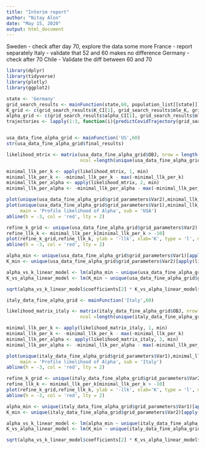 ```yaml
---
title: "Interim report"
author: "Nitay Alon"
date: "May 15, 2020"
output: html_document
---
```


Sweden - check after day 70, explore the data some more
France - report separately 
Italy - validate that 52 and 60 makes no difference
Germany - check after 70
Chile - Validate the diff between 60 and 70

```r
library(dplyr)
library(tidyverse)
library(plotly)
library(ggplot2)
```


```r
state <- 'Germany'
grid_search_results <- mainFunction(state,60, population_list[[state]])
K_grid <- c(grid_search_results$K_CI[1], grid_search_results$mle_K, grid_search_results$K_CI[2])
alpha_grid <- c(grid_search_results$alpha_CI[1], grid_search_results$mle_alpha, grid_search_results$alpha_CI[2])
trajectories <- lapply(1:3, function(i){predictCovidTrajectory(grid_search_results$environment_data, K_grid[i], alpha_grid[i])})
```

```r

```


```r
usa_data_fine_alpha_grid <- mainFunction('US',60)
str(usa_data_fine_alpha_grid$final_results)

likelihood_mtrix <- matrix(usa_data_fine_alpha_grid$OBJ, nrow = length(unique(usa_data_fine_alpha_grid$grid_parameters$Var2)),
                           ncol =length(unique(usa_data_fine_alpha_grid$grid_parameters$Var1)), byrow = T)

minimal_llk_per_k <- apply(likelihood_mtrix, 1, min)
minimal_llk_per_k <- -minimal_llk_per_k - max(-minimal_llk_per_k)
minimal_llk_per_alpha <- apply(likelihood_mtrix, 2, min)
minimal_llk_per_alpha <- -minimal_llk_per_alpha - max(-minimal_llk_per_alpha)

plot(unique(usa_data_fine_alpha_grid$grid_parameters$Var2),minimal_llk_per_k, ylab = '-llk', xlab='K', type = 'l')
plot(unique(usa_data_fine_alpha_grid$grid_parameters$Var1),minimal_llk_per_alpha, ylab = '-llk', xlab='Alpha', type = 'l',
     main = 'Profile likelihood of Alpha', sub = 'USA')
abline(h = -3, col = 'red', lty = 2)
```

```r
refine_k_grid <- unique(usa_data_fine_alpha_grid$grid_parameters$Var2)[minimal_llk_per_k > -10]
refine_llk_k <- minimal_llk_per_k[minimal_llk_per_k > -10]
plot(refine_k_grid,refine_llk_k, ylab = '-llk', xlab='K', type = 'l', main = 'Profile likelihood of K', sub = 'USA')
abline(h = -3, col = 'red', lty = 2)
```

```r
alpha_min <- unique(usa_data_fine_alpha_grid$grid_parameters$Var1)[apply(likelihood_mtrix, 1, which.min)]
K_min <- unique(usa_data_fine_alpha_grid$grid_parameters$Var2)[apply(likelihood_mtrix, 2, which.min)]

alpha_vs_k_linear_model <- lm(alpha_min ~ unique(usa_data_fine_alpha_grid$grid_parameters$Var2))
K_vs_alpha_linear_model <- lm(K_min ~ unique(usa_data_fine_alpha_grid$grid_parameters$Var1))

sqrt(alpha_vs_k_linear_model$coefficients[2] * K_vs_alpha_linear_model$coefficients[2])
```

```r
italy_data_fine_alpha_grid <- mainFunction('Italy',60)

likelihood_matrix_italy <- matrix(italy_data_fine_alpha_grid$OBJ, nrow = length(unique(italy_data_fine_alpha_grid$grid_parameters$Var2)),
                           ncol =length(unique(italy_data_fine_alpha_grid$grid_parameters$Var1)), byrow = T)

minimal_llk_per_k <- apply(likelihood_matrix_italy, 1, min)
minimal_llk_per_k <- -minimal_llk_per_k - max(-minimal_llk_per_k)
minimal_llk_per_alpha <- apply(likelihood_matrix_italy, 2, min)
minimal_llk_per_alpha <- -minimal_llk_per_alpha - max(-minimal_llk_per_alpha)

plot(unique(italy_data_fine_alpha_grid$grid_parameters$Var1),minimal_llk_per_alpha, ylab = '-llk', xlab='Alpha', type = 'l',
     main = 'Profile likelihood of Alpha', sub = 'Italy')
abline(h = -3, col = 'red', lty = 2)
```

```r
refine_k_grid <- unique(italy_data_fine_alpha_grid$grid_parameters$Var2)[minimal_llk_per_k > -10]
refine_llk_k <- minimal_llk_per_k[minimal_llk_per_k > -10]
plot(refine_k_grid,refine_llk_k, ylab = '-llk', xlab='K', type = 'l', main = 'Profile likelihood of K', sub = 'Italy')
abline(h = -3, col = 'red', lty = 2)
```

```r
alpha_min <- unique(italy_data_fine_alpha_grid$grid_parameters$Var1)[apply(likelihood_mtrix, 1, which.min)]
K_min <- unique(italy_data_fine_alpha_grid$grid_parameters$Var2)[apply(likelihood_mtrix, 2, which.min)]

alpha_vs_k_linear_model <- lm(alpha_min ~ unique(italy_data_fine_alpha_grid$grid_parameters$Var2))
K_vs_alpha_linear_model <- lm(K_min ~ unique(italy_data_fine_alpha_grid$grid_parameters$Var1))

sqrt(alpha_vs_k_linear_model$coefficients[2] * K_vs_alpha_linear_model$coefficients[2])
```
